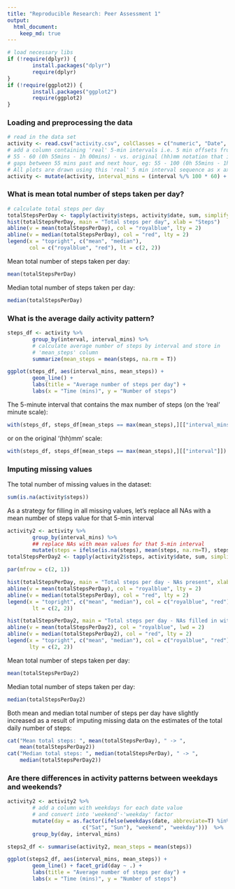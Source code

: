 ```yaml
---
title: "Reproducible Research: Peer Assessment 1"
output: 
  html_document:
    keep_md: true
--- 
```


```r
# load necessary libs
if (!require(dplyr)) {
        install.packages("dplyr")
        require(dplyr)
}
if (!require(ggplot2)) {
        install.packages("ggplot2")
        require(ggplot2)
}
```
### Loading and preprocessing the data
```r
# read in the data set
activity <- read.csv("activity.csv", colClasses = c("numeric", "Date", "numeric"))
# add a column containing 'real' 5-min intervals i.e. 5 min offsets from 0, eg:
# 55 - 60 (0h 55mins - 1h 00mins) - vs. original (hh)mm notation that introduces 
# gaps between 55 mins past and next hour, eg: 55 - 100 (0h 55mins - 1h 00mins).
# All plots are drawn using this 'real' 5 min interval sequence as x axis.
activity <- mutate(activity, interval_mins = (interval %/% 100 * 60) + interval %% 100)
```

### What is mean total number of steps taken per day?
```r
# calculate total steps per day
totalStepsPerDay <- tapply(activity$steps, activity$date, sum, simplify=T, na.rm=T)
hist(totalStepsPerDay, main = "Total steps per day", xlab = "Steps")
abline(v = mean(totalStepsPerDay), col = "royalblue", lty = 2)
abline(v = median(totalStepsPerDay), col = "red", lty = 2)
legend(x = "topright", c("mean", "median"), 
       col = c("royalblue", "red"), lt = c(2, 2))
```

Mean total number of steps taken per day:
```r
mean(totalStepsPerDay)
```


Median total number of steps taken per day:
```r
median(totalStepsPerDay)
```

### What is the average daily activity pattern?
```r
steps_df <- activity %>%
        group_by(interval, interval_mins) %>%
        # calculate average number of steps by interval and store in 
        # 'mean_steps' column
        summarize(mean_steps = mean(steps, na.rm = T))

ggplot(steps_df, aes(interval_mins, mean_steps)) + 
        geom_line() +
        labs(title = "Average number of steps per day") +
        labs(x = "Time (mins)", y = "Number of steps")
````

The 5-minute interval that contains the max number of steps (on the 'real' minute scale):

```r
with(steps_df, steps_df[mean_steps == max(mean_steps),][["interval_mins"]])
```

or on the original '(hh)mm' scale: 

```r
with(steps_df, steps_df[mean_steps == max(mean_steps),][["interval"]])
```

### Imputing missing values

The total number of missing values in the dataset:
```r
sum(is.na(activity$steps))
```

As a strategy for filling in all missing values, let's replace all NAs with a
mean number of steps value for that 5-min interval

```r
activity2 <- activity %>%
        group_by(interval_mins) %>%
        ## replace NAs with mean values for that 5-min interval
        mutate(steps = ifelse(is.na(steps), mean(steps, na.rm=T), steps))
totalStepsPerDay2 <- tapply(activity2$steps, activity$date, sum, simplify=T)

par(mfrow = c(2, 1))

hist(totalStepsPerDay, main = "Total steps per day - NAs present", xlab = "Steps")
abline(v = mean(totalStepsPerDay), col = "royalblue", lty = 2)
abline(v = median(totalStepsPerDay), col = "red", lty = 2)
legend(x = "topright", c("mean", "median"), col = c("royalblue", "red"),
        lt = c(2, 2))

hist(totalStepsPerDay2, main = "Total steps per day - NAs filled in with mean number of steps per interval", xlab = "Steps")
abline(v = mean(totalStepsPerDay2), col = "royalblue", lwd = 2)
abline(v = median(totalStepsPerDay2), col = "red", lty = 2)
legend(x = "topright", c("mean", "median"), col = c("royalblue", "red"),
       lty = c(2, 2))

```

Mean total number of steps taken per day:
```r
mean(totalStepsPerDay2)
```

Median total number of steps taken per day:
```r
median(totalStepsPerDay2)
```

Both mean and median total number of steps per day have slightly increased as a result of  imputing missing data on the estimates of the total daily number of steps:

```r
cat("Mean total steps: ", mean(totalStepsPerDay), " -> ", 
    mean(totalStepsPerDay2))
cat("Median total steps: ", median(totalStepsPerDay), " -> ", 
    median(totalStepsPerDay2))
```

### Are there differences in activity patterns between weekdays and weekends?

```r
activity2 <- activity2 %>%
        # add a column with weekdays for each date value
        # and convert into 'weekend'-'weekday' factor
        mutate(day = as.factor(ifelse(weekdays(date, abbreviate=T) %in% 
                        c("Sat", "Sun"), "weekend", "weekday")))  %>%               
        group_by(day, interval_mins)

steps2_df <- summarise(activity2, mean_steps = mean(steps))

ggplot(steps2_df, aes(interval_mins, mean_steps)) + 
        geom_line() + facet_grid(day ~ .) + 
        labs(title = "Average number of steps per day") +
        labs(x = "Time (mins)", y = "Number of steps")
```
